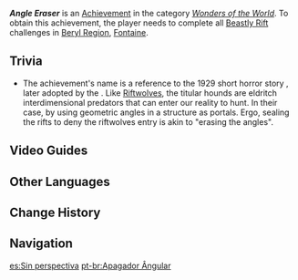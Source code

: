 {{Achievement Infobox
|id           = 81340
|order id     = 1326
|category     = Wonders of the World
|description  = Suppress the Beastly Rift using the power of the crystals.
|requirements = 
|primogems    = 5
|tracking     = 
|topic        = 
|type         = Exploration
|quest        = 
|hidden       = 1
}}
'''''Angle Eraser''''' is an [[Achievement]] in the category ''[[Wonders of the World]]''. To obtain this achievement, the player needs to complete all [[Beastly Rift]] challenges in [[Beryl Region]], [[Fontaine]].
<!--
==Gameplay Notes==
*
-->
==Trivia==
*The achievement's name is a reference to the 1929 short horror story {{W|Hounds of Tindalos|The Hounds of Tindalos}}, later adopted by the {{W|Cthulhu Mythos}}. Like [[Riftwolf|Riftwolves]], the titular hounds are eldritch interdimensional predators that can enter our reality to hunt. In their case, by using geometric angles in a structure as portals. Ergo, sealing the rifts to deny the riftwolves entry is akin to "erasing the angles".
==Video Guides==
{{EVT
|video1   = https://youtu.be/7JF4-_Htazk
|caption1 = Hidden Achievement: Angle Eraser
}}

==Other Languages==
{{Other Languages
|en      = Angle Eraser
|zhs     = 抹消角度的人
|zhs_rm  = Mǒxiāo Jiǎodù de Rén
|zht     = 抹消角度的人
|zht_rm  = Mǒxiāo Jiǎodù de Rén
|zh_tl   = Angle Eraser
|ja      = 角度を抹消する者
|ja_rm   = Kakudo wo Masshou Suru Mono
|ja_tl   = Angle Eraser
|ko      = 모서리를 제거하는 자
|ko_rm   = 
|ko_tl   = One Who Removes the Corners
|es      = Sin perspectiva
|es_tl   = Without Perspective
|fr      = Gommeur d'angle
|fr_tl   = Angle Eraser
|ru      = Стиратель углов
|ru_tl   = Angle Eraser
|th      = ผู้ลบมุมอับ
|th_rm   = 
|th_tl   = 
|vi      = Người Xóa Góc Cạnh
|vi_tl   = 
|de      = Der, der den Winkel ausradierte
|de_tl   = The One Who Erased the Angle
|id      = Si Penghilang Sudut
|id_tl   = The Angle Eraser
|pt      = Apagador Ângular
|pt_tl   = 
|tr      = Açılar da Silinir
|tr_tl   = Angles Are Also Erased
|it      = Il cancella angoli
|it_tl   = The Angle Eraser
}}

==Change History==
{{Change History|4.0}}

==Navigation==
{{Achievement Navbox}}

[[es:Sin perspectiva]]
[[pt-br:Apagador Ângular]]